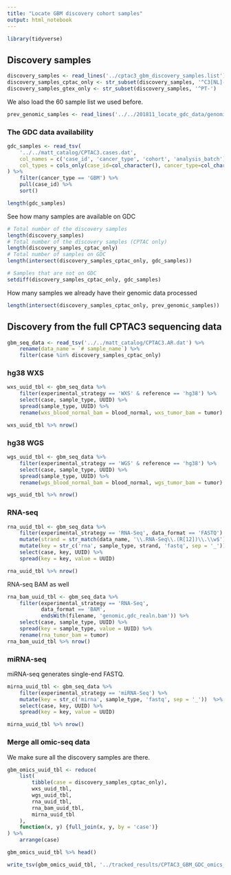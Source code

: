 ```yaml
---
title: "Locate GBM discovery cohort samples"
output: html_notebook
---
```


```r
library(tidyverse)
```


## Discovery samples
```r
discovery_samples <- read_lines('../cptac3_gbm_discovery_samples.list')
discovery_samples_cptac_only <- str_subset(discovery_samples, '^C3[NL]-')
discovery_samples_gtex_only <- str_subset(discovery_samples, '^PT-')
```

We also load the 60 sample list we used before.
```r
prev_genomic_samples <- read_lines('../../201811_locate_gdc_data/genomic_samples.60_cases.list')
```


### The GDC data availability
```r
gdc_samples <- read_tsv(
    '../../matt_catalog/CPTAC3.cases.dat',
    col_names = c('case_id', 'cancer_type', 'cohort', 'analysis_batch'),
    col_types = cols_only(case_id=col_character(), cancer_type=col_character())
) %>% 
    filter(cancer_type == 'GBM') %>% 
    pull(case_id) %>% 
    sort()

length(gdc_samples)
```

See how many samples are available on GDC
```r
# Total number of the discovery samples 
length(discovery_samples)
# Total number of the discovery samples (CPTAC only)
length(discovery_samples_cptac_only)
# Total number of samples on GDC
length(intersect(discovery_samples_cptac_only, gdc_samples))
```

```r
# Samples that are not on GDC
setdiff(discovery_samples_cptac_only, gdc_samples)
```

How many samples we already have their genomic data processed
```r
length(intersect(discovery_samples_cptac_only, prev_genomic_samples))
```


## Discovery from the full CPTAC3 sequencing data
```r
gbm_seq_data <- read_tsv('../../matt_catalog/CPTAC3.AR.dat') %>%
    rename(data_name = `# sample_name`) %>%
    filter(case %in% discovery_samples_cptac_only) 
```


### hg38 WXS
```r
wxs_uuid_tbl <- gbm_seq_data %>% 
    filter(experimental_strategy == 'WXS' & reference == 'hg38') %>% 
    select(case, sample_type, UUID) %>%
    spread(sample_type, UUID) %>%
    rename(wxs_blood_normal_bam = blood_normal, wxs_tumor_bam = tumor)

wxs_uuid_tbl %>% nrow()
```


### hg38 WGS
```r
wgs_uuid_tbl <- gbm_seq_data %>% 
    filter(experimental_strategy == 'WGS' & reference == 'hg38') %>% 
    select(case, sample_type, UUID) %>%
    spread(sample_type, UUID) %>%
    rename(wgs_blood_normal_bam = blood_normal, wgs_tumor_bam = tumor)

wgs_uuid_tbl %>% nrow()
```


### RNA-seq
```r
rna_uuid_tbl <- gbm_seq_data %>% 
    filter(experimental_strategy == 'RNA-Seq', data_format == 'FASTQ') %>%
    mutate(strand = str_match(data_name, '\\.RNA-Seq\\.(R[12])\\.\\w$')[, 2]) %>% 
    mutate(key = str_c('rna', sample_type, strand, 'fastq', sep = '_')) %>%
    select(case, key, UUID) %>%
    spread(key = key, value = UUID)

rna_uuid_tbl %>% nrow()
```

RNA-seq BAM as well
```r
rna_bam_uuid_tbl <- gbm_seq_data %>% 
    filter(experimental_strategy == 'RNA-Seq', 
           data_format == 'BAM',
           endsWith(filename, 'genomic.gdc_realn.bam')) %>%
    select(case, sample_type, UUID) %>%
    spread(key = sample_type, value = UUID) %>%
    rename(rna_tumor_bam = tumor)
rna_bam_uuid_tbl %>% nrow()
```


### miRNA-seq
miRNA-seq generates single-end FASTQ.
```r
mirna_uuid_tbl <- gbm_seq_data %>% 
    filter(experimental_strategy == 'miRNA-Seq') %>%
    mutate(key = str_c('mirna', sample_type, 'fastq', sep = '_'))  %>%
    select(case, key, UUID) %>%
    spread(key = key, value = UUID)

mirna_uuid_tbl %>% nrow()
```


### Merge all omic-seq data
We make sure all the discovery samples are there.
```r
gbm_omics_uuid_tbl <- reduce(
    list(
        tibble(case = discovery_samples_cptac_only), 
        wxs_uuid_tbl, 
        wgs_uuid_tbl, 
        rna_uuid_tbl, 
        rna_bam_uuid_tbl,
        mirna_uuid_tbl
    ),
    function(x, y) {full_join(x, y, by = 'case')}
) %>%
    arrange(case)

gbm_omics_uuid_tbl %>% head()
```

```r
write_tsv(gbm_omics_uuid_tbl, '../tracked_results/CPTAC3_GBM_GDC_omics_UUIDs.tsv')
```

